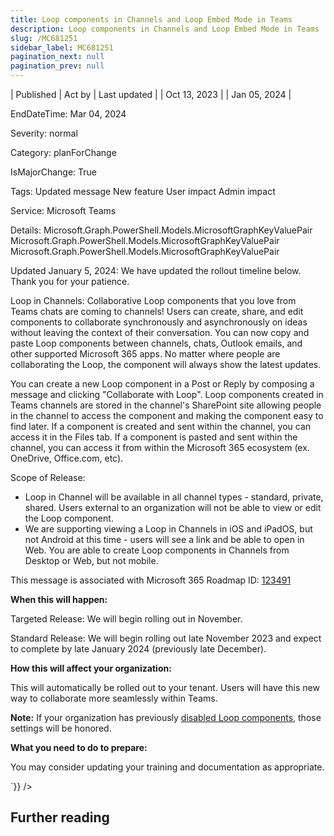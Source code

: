 ```yaml
---
title: Loop components in Channels and Loop Embed Mode in Teams
description: Loop components in Channels and Loop Embed Mode in Teams
slug: /MC681251
sidebar_label: MC681251
pagination_next: null
pagination_prev: null
---
```



| Published | Act by | Last updated |
| Oct 13, 2023 |  | Jan 05, 2024 |

EndDateTime: Mar 04, 2024

Severity: normal

Category: planForChange

IsMajorChange: True

Tags: Updated message New feature User impact Admin impact

Service: Microsoft Teams

Details: Microsoft.Graph.PowerShell.Models.MicrosoftGraphKeyValuePair Microsoft.Graph.PowerShell.Models.MicrosoftGraphKeyValuePair Microsoft.Graph.PowerShell.Models.MicrosoftGraphKeyValuePair

<div dangerouslySetInnerHTML={{__html:`
<p>Updated January 5, 2024: We have updated the rollout timeline below. Thank you for your patience.</p><p>Loop in Channels: Collaborative Loop components that you love from Teams chats are coming to channels! Users can create, share, and edit components to collaborate synchronously and asynchronously on ideas without leaving the context of their conversation. You can now copy and paste Loop components between channels, chats, Outlook emails, and other supported Microsoft 365 apps. No matter where people are collaborating the Loop, the component will always show the latest updates. 
</p><p>You can create a new Loop component in a Post or Reply by composing a message and clicking "Collaborate with Loop". Loop components created in Teams channels are stored in the channel's SharePoint site allowing people in the channel to access the component and making the component easy to find later. If a component is created and sent within the channel, you can access it in the Files tab. If a component is pasted and sent within the channel, you can access it from within the Microsoft 365 ecosystem (ex. OneDrive, Office.com, etc).
</p><p>Scope of Release: 
</p><ul><li>Loop in Channel will be available in all channel types - standard, private, shared. Users external to an organization will not be able to view or edit the Loop component. 
</li><li>We are supporting viewing a Loop in Channels in iOS and iPadOS, but not Android at this time - users will see a link and be able to open in Web. You are able to create Loop components in Channels from Desktop or Web, but not mobile.
</li></ul><p>
</p><p>
</p><p>This message is associated with Microsoft 365 Roadmap ID: <a href="https://www.microsoft.com/microsoft-365/roadmap?rtc=1%26filters=&amp;searchterms=123491" target="_blank">123491</a>
</p><p>
</p><p><b>When this will happen:</b>
</p><p>Targeted Release: We will begin rolling out in November.
</p><p>Standard Release: We will begin rolling out late November 2023 and expect to complete by late January 2024 (previously late December).
</p><p>
</p><p><b>How this will affect your organization:</b>
</p><p>This will automatically be rolled out to your tenant. Users will have this new way to collaborate more seamlessly within Teams. 
</p><p>
</p><p><b>Note:</b> If your organization has previously <a href="https://learn.microsoft.com/microsoft-365/loop/loop-workspaces-configuration?view=o365-worldwide#settings-management-in-cloud-policy" target="_blank">disabled Loop components</a>, those settings will be honored.<br></p><p><b>What you need to do to prepare:</b><br></p><p>You may consider updating your training and documentation as appropriate.</p>
`}} />

## Further reading
